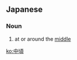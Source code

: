 ==Japanese==
{{ja-kanjitab|なか|ころ|k2=ごろ|r=y|yomi=kun}}

===Noun===
{{ja-noun|なかごろ}}

# at or around the [[middle]]

[[ko:中頃]]